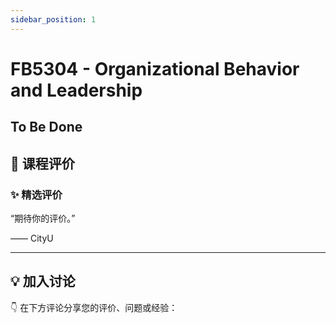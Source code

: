 ```yaml
---
sidebar_position: 1
---
```



# FB5304 - Organizational Behavior and Leadership

## To Be Done

## **💬 课程评价**

### ✨ **精选评价**
<div className={commentStyles.commentBox}>
    <p className={commentStyles.commentText}>
        “期待你的评价。”
    </p>
    <p className={commentStyles.commentAuthor}>—— CityU</p>
</div>

---

## **💡 加入讨论**

👇 在下方评论分享您的评价、问题或经验：
<Utterances />
